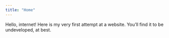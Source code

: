 ```yaml
---
title: "Home"
---
```


Hello, internet! Here is my very first attempt at a website. You'll find it to be undeveloped, at best.  